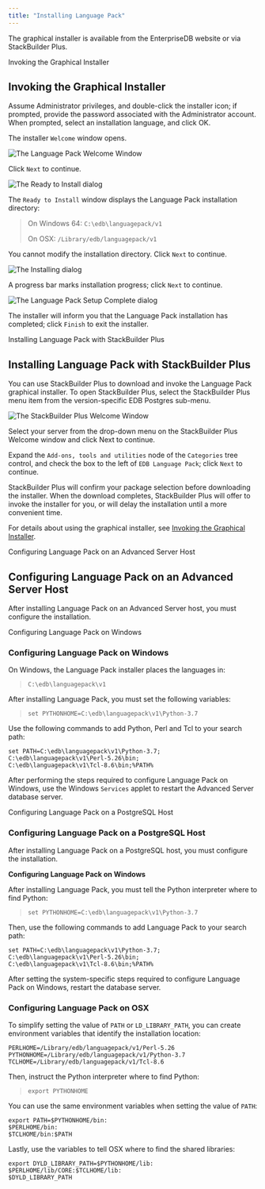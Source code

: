 ```yaml
---
title: "Installing Language Pack"
---
```


The graphical installer is available from the EnterpriseDB website or via StackBuilder Plus.

<div id="invoking_the_graphical_installer">

<div class="index">

Invoking the Graphical Installer

</div>

</div>

## Invoking the Graphical Installer

Assume Administrator privileges, and double-click the installer icon; if prompted, provide the password associated with the Administrator account. When prompted, select an installation language, and click OK.

The installer `Welcome` window opens.

![*The Language Pack Welcome Window*](images/the_language_pack_welcome_window.png)

Click `Next` to continue.

![*The Ready to Install dialog*](images/the_ready_to_install_dialog.png)

The `Ready to Install` window displays the Language Pack installation directory:

> On Windows 64: `C:\edb\languagepack/v1`
> 
> On OSX: `/Library/edb/languagepack/v1`

You cannot modify the installation directory. Click `Next` to continue.

![*The Installing dialog*](images/the_installing_dialog.png)

A progress bar marks installation progress; click `Next` to continue.

![*The Language Pack Setup Complete dialog*](images/the_language_pack_setup_complete_dialog.png)

The installer will inform you that the Language Pack installation has completed; click `Finish` to exit the installer.

<div class="index">

Installing Language Pack with StackBuilder Plus

</div>

## Installing Language Pack with StackBuilder Plus

You can use StackBuilder Plus to download and invoke the Language Pack graphical installer. To open StackBuilder Plus, select the StackBuilder Plus menu item from the version-specific EDB Postgres sub-menu.

![*The StackBuilder Plus Welcome Window*](images/the_stackbuilder_plus_window.png)

Select your server from the drop-down menu on the StackBuilder Plus Welcome window and click Next to continue.

Expand the `Add-ons, tools and utilities` node of the `Categories` tree control, and check the box to the left of `EDB Language Pack`; click `Next` to continue.

StackBuilder Plus will confirm your package selection before downloading the installer. When the download completes, StackBuilder Plus will offer to invoke the installer for you, or will delay the installation until a more convenient time.

For details about using the graphical installer, see [Invoking the Graphical Installer](invoking_the_graphical_installer).

<div class="index">

Configuring Language Pack on an Advanced Server Host

</div>

## Configuring Language Pack on an Advanced Server Host

After installing Language Pack on an Advanced Server host, you must configure the installation.

<div class="index">

Configuring Language Pack on Windows

</div>

### Configuring Language Pack on Windows

On Windows, the Language Pack installer places the languages in:

> `C:\edb\languagepack\v1`

After installing Language Pack, you must set the following variables:

> `set PYTHONHOME=C:\edb\languagepack\v1\Python-3.7`

Use the following commands to add Python, Perl and Tcl to your search path:

``` text
set PATH=C:\edb\languagepack\v1\Python-3.7;
C:\edb\languagepack\v1\Perl-5.26\bin;
C:\edb\languagepack\v1\Tcl-8.6\bin;%PATH%
```

After performing the steps required to configure Language Pack on Windows, use the Windows `Services` applet to restart the Advanced Server database server.

<div class="index">

Configuring Language Pack on a PostgreSQL Host

</div>

### Configuring Language Pack on a PostgreSQL Host

After installing Language Pack on a PostgreSQL host, you must configure the installation.

**Configuring Language Pack on Windows**

After installing Language Pack, you must tell the Python interpreter where to find Python:

> `set PYTHONHOME=C:\edb\languagepack\v1\Python-3.7`

Then, use the following commands to add Language Pack to your search path:

``` text
set PATH=C:\edb\languagepack\v1\Python-3.7;
C:\edb\languagepack\v1\Perl-5.26\bin;
C:\edb\languagepack\v1\Tcl-8.6\bin;%PATH%
```

After setting the system-specific steps required to configure Language Pack on Windows, restart the database server.

### Configuring Language Pack on OSX

To simplify setting the value of `PATH` or `LD_LIBRARY_PATH`, you can create environment variables that identify the installation location:

``` text
PERLHOME=/Library/edb/languagepack/v1/Perl-5.26
PYTHONHOME=/Library/edb/languagepack/v1/Python-3.7
TCLHOME=/Library/edb/languagepack/v1/Tcl-8.6
```

Then, instruct the Python interpreter where to find Python:

> `export PYTHONHOME`

You can use the same environment variables when setting the value of `PATH`:

``` text
export PATH=$PYTHONHOME/bin:
$PERLHOME/bin:
$TCLHOME/bin:$PATH
```

Lastly, use the variables to tell OSX where to find the shared libraries:

``` text
export DYLD_LIBRARY_PATH=$PYTHONHOME/lib:
$PERLHOME/lib/CORE:$TCLHOME/lib:
$DYLD_LIBRARY_PATH
```
